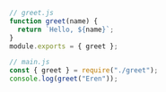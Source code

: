```typescript
// greet.js
function greet(name) {
  return `Hello, ${name}`;
}
module.exports = { greet };

// main.js
const { greet } = require("./greet");
console.log(greet("Eren"));
```
